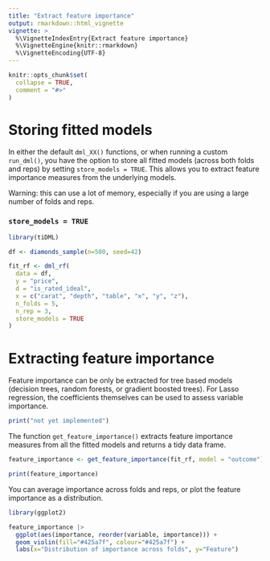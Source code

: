 ```yaml
---
title: "Extract feature importance"
output: rmarkdown::html_vignette
vignette: >
  %\VignetteIndexEntry{Extract feature importance}
  %\VignetteEngine{knitr::rmarkdown}
  %\VignetteEncoding{UTF-8}
---
```


```r
knitr::opts_chunk$set(
  collapse = TRUE,
  comment = "#>"
)
```
# Storing fitted models

In either the default `dml_XX()` functions, or when running a custom `run_dml()`, you have the option to store all fitted models (across both folds and reps) by setting `store_models = TRUE`. This allows you to extract feature importance measures from the underlying models. 

Warning: this can use a lot of memory, especially if you are using a large number of folds and reps.

### `store_models = TRUE`

```r
library(tiDML)

df <- diamonds_sample(n=500, seed=42)

fit_rf <- dml_rf(
  data = df,
  y = "price",
  d = "is_rated_ideal",
  x = c("carat", "depth", "table", "x", "y", "z"),
  n_folds = 5,
  n_rep = 3,
  store_models = TRUE
)

```

# Extracting feature importance

Feature importance can be only be extracted for tree based models (decision trees, random forests, or gradient boosted trees). For Lasso regression, the coefficients themselves can be used to assess variable importance.

```r
print("not yet implemented")
```

The function `get_feature_importance()` extracts feature importance measures from all the fitted models and returns a tidy data frame.

```r
feature_importance <- get_feature_importance(fit_rf, model = "outcome")

print(feature_importance)
```

You can average importance across folds and reps, or plot the feature importance as a distribution.

```r
library(ggplot2)

feature_importance |>
  ggplot(aes(importance, reorder(variable, importance))) +
  geom_violin(fill="#425a7f", colour="#425a7f") +
  labs(x="Distribution of importance across folds", y="Feature")
```
